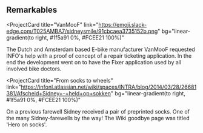 ## Remarkables

<ProjectCard
  title="VanMooF"
  link="https://emoji.slack-edge.com/T025AMBA7/sidneysmile/91cbcaea3735152b.png"
  bg="linear-gradient(to right, #1f5a91 0%, #FCEE21 100%)"
>
  The Dutch and Amsterdam based E-bike manufacturer VanMooF requested INFO's help with a proof of concept of a repair ticketing application. In the end the development went on to have the Fixer application used by all involved bike doctors.
</ProjectCard>

<ProjectCard
  title="From socks to wheels"
  link="https://infonl.atlassian.net/wiki/spaces/INTRA/blog/2014/03/28/26681381/Afscheid+Sidney+-+held+op+sokken"
  bg="linear-gradient(to right, #1f5a91 0%, #FCEE21 100%)"
>
  On a previous farewell Sidney received a pair of preprinted socks. One of the many Sidney-farewells by the way! The Wiki goodbye page was titled 'Hero on socks'. 
</ProjectCard>
